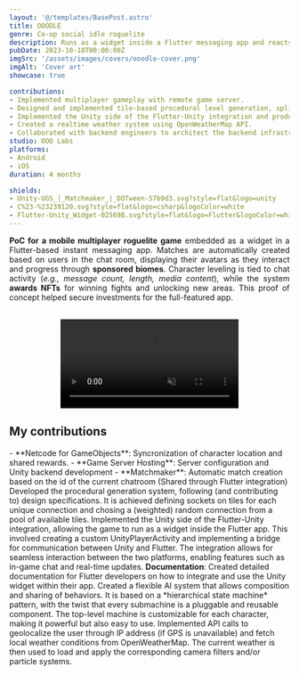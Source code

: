 ```yaml
---
layout: '@/templates/BasePost.astro'
title: OOODLE
genre: Co-op social idle roguelite
description: Runs as a widget inside a Flutter messaging app and reacts to social actions.
pubDate: 2023-10-18T00:00:00Z
imgSrc: '/assets/images/covers/ooodle-cover.png'
imgAlt: 'Cover art'
showcase: true

contributions:
- Implemented multiplayer gameplay with remote game server.
- Designed and implemented tile-based procedural level generation, spline-based navigation system and a scalable AI with pluggable behaviours.
- Implemented the Unity side of the Flutter-Unity integration and produced documentation for Flutter frontend devs.
- Created a realtime weather system using OpenWeatherMap API.
- Collaborated with backend engineers to architect the backend infrastructure.
studio: OOO Labs
platforms:
- Android
- iOS
duration: 4 months

shields:
- Unity-UGS_|_Matchmaker_|_DOTween-57b9d3.svg?style=flat&logo=unity
- C%23-%23239120.svg?style=flat&logo=csharp&logoColor=white
- Flutter-Unity_Widget-02569B.svg?style=flat&logo=Flutter&logoColor=white
---
```


<div style="text-align: justify">
<b>PoC for a mobile multiplayer roguelite game</b> embedded as a widget in a Flutter-based instant messaging app.
Matches are automatically created based on users in the chat room, displaying their avatars as they interact and progress through <b>sponsored biomes</b>.
Character leveling is tied to chat activity (<i>e.g., message count, length, media content</i>), while the system <b>awards NFTs</b> for winning fights and unlocking new areas.
This proof of concept helped secure investments for the full-featured app.
</div>

<ProjectDetails
  role='Unity Developer'
  company={frontmatter.studio}
  platforms={frontmatter.platforms}
  time={frontmatter.duration}
/>

<br />
<video width="320" autoplay loop muted style="display: block; margin: 0 auto;">
  <source src={conceptPrototypeVideo} type="video/mp4" />
  Your browser does not support the video tag.
</video>

## My contributions

<Collapsible title="Multiplayer client/server" important>
  - **Netcode for GameObjects**: Syncronization of character location and shared rewards.
  - **Game Server Hosting**: Server configuration and Unity backend development
  - **Matchmaker**: Automatic match creation based on the id of the current chatroom (Shared through Flutter integration)
</Collapsible>

<Collapsible title="Level generation">
  Developed the procedural generation system, following (and contributing to) design specifications.
  It is achieved defining sockets on tiles for each unique connection and chosing a (weighted)
  random connection from a pool of available tiles.
</Collapsible>

<Collapsible title="Flutter integration">
  Implemented the Unity side of the Flutter-Unity integration, allowing the game to run as a widget inside the Flutter app.
  This involved creating a custom UnityPlayerActivity and implementing a bridge for communication between Unity and Flutter.
  The integration allows for seamless interaction between the two platforms, enabling features such as in-game chat and real-time updates.
  <b>Documentation</b>: Created detailed documentation for Flutter developers on how to integrate and use the Unity widget within their app.
</Collapsible>

<Collapsible title="AI systems">
  Created a flexible AI system that allows composition and sharing of behaviors.
  It is based on a *hierarchical state machine* pattern, with the twist that every submachine is a pluggable and reusable component.
  The top-level machine is customizable for each character, making it powerful but also easy to use.
</Collapsible>

<Collapsible title="Realtime weather">
  Implemented API calls to geolocalize the user through IP address (if GPS is unavailable) and fetch local weather conditions from OpenWeatherMap.
  The current weather is then used to load and apply the corresponding camera filters and/or particle systems.
</Collapsible>
